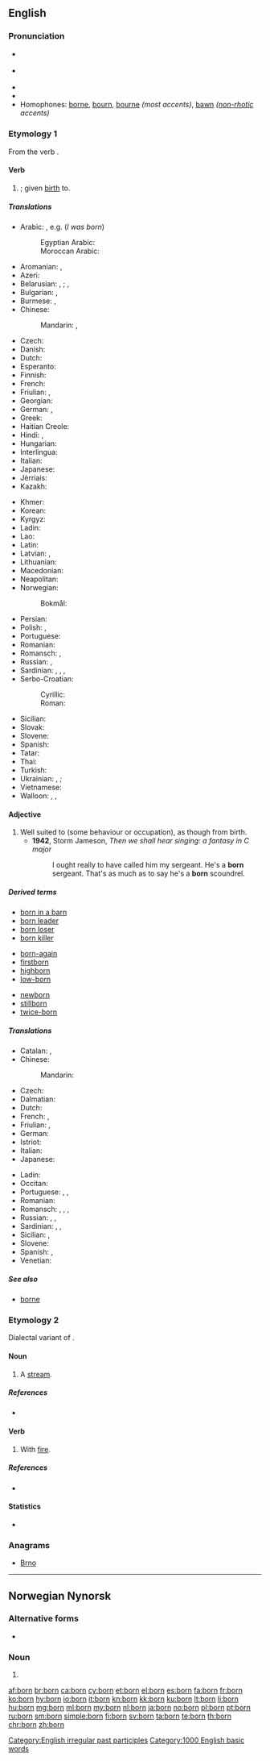 {{also|Born|börn|børn}}
==English==
{{wikipedia}}

===Pronunciation===
* {{a|RP}} {{IPA|/ˈbɔːn/|lang=en}}
* {{a|GenAm}} {{IPA|/ˈbɔɹn/|lang=en}}
* {{audio|en-us-born.ogg|Audio (US)|lang=en}}
* {{rhymes|ɔː(ɹ)n|lang=en}}
* Homophones: [[borne]], [[bourn]], [[bourne]] ''(most accents)'', [[bawn]] ''([[non-rhotic]] accents)''

===Etymology 1===
From the verb {{term|bear|to bear}}.

====Verb====
{{head|en|past participle}}

# {{past participle of|bear|lang=en}}; given [[birth]] to.

=====Translations=====
{{trans-top|''be born''}}
* Arabic: {{qualifier|passive forms of}} {{t+|ar|ولد|tr=wálada|sc=Arab}}, e.g. {{t|ar|ولدت|tr=wulidtu|sc=Arab}} (''I was born'')
*: Egyptian Arabic: {{t|arz|اتولد|tr=etwalad|sc=Arab}}
*: Moroccan Arabic: {{t|ary|زاد|tr=zad}}
* Aromanian: {{t|rup|nascu}}, {{t|rup|amintu}}
* Azeri: {{t+|az|doğulmaq}}
* Belarusian: {{t|be|раджацца|impf|tr=radžácca|sc=Cyrl}}, {{t|be|радзіцца|pf|tr=radzícca|sc=Cyrl}}; {{t|be|нараджацца|impf|tr=naradžácca|sc=Cyrl}}, {{t|be|нарадзіцца|pf|tr=naradzícca|sc=Cyrl}}
* Bulgarian: {{t+|bg|раждам|impf|tr=raždám se|alt=раждам се|sc=Cyrl}}, {{t+|bg|родя|pf|tr=rodjá se|alt=родя се|sc=Cyrl}}
* Burmese: {{t+|my|ဖွား|tr=hpwa:|sc=Mymr}}, {{t+|my|မွေး|tr=mwei:|sc=Mymr}}
* Chinese:
*: Mandarin: {{t+|cmn|出生|tr=chūshēng|sc=Hani}}, {{t+|cmn|出世|tr=chūshì|sc=Hani}}
* Czech: {{t|cs|narodit|pf|alt=narodit se}}
* Danish: {{t|da|blive født}}
* Dutch: {{t|nl|[[geboren]] [[worden]]}}
* Esperanto: {{t|eo|naskiĝi}}
* Finnish: {{t+|fi|syntyä}}
* French: {{t+|fr|naître}}
* Friulian: {{t|fur|nassi}}, {{t|fur|naši}}
* Georgian: {{t-needed|ka}}
* German: {{t|de|[[geboren]] [[werden]]}}, {{t|de|[[geboren]] [[sein]]}}
* Greek: {{t+|el|γεννιέμαι|tr=genniemai}}
* Haitian Creole: {{t|ht|fèt}}
* Hindi: {{t|hi|जन्म होना|tr=janma honā|sc=Deva}}, {{t|hi|पैदा होना|tr=paidā honā|sc=Deva}}
* Hungarian: {{t+|hu|születik}}
* Interlingua: {{t|ia|nascer}}
* Italian: {{t+|it|nascere}}
* Japanese: {{t|ja|生まれる|tr=うまれる, umareru|sc=Jpan}}
* Jèrriais: {{t|roa-jer|naître}}
* Kazakh: {{t|kk|туу|tr=tww|sc=Cyrl}}
{{trans-mid}}
* Khmer: {{t+|km|កើត|tr=kaət|sc=Khmr}}
* Korean: {{t+|ko|태어나다|tr=tae-eonada|sc=Kore}}
* Kyrgyz: {{t|ky|чыгуу|tr=çıguu|sc=Cyrl}}
* Ladin: {{t|lld|nascer}}
* Lao: {{t+|lo|ເກີດ|tr=kəət|sc=Laoo}}
* Latin: {{t+|la|nascor}}
* Latvian: {{t+|lv|dzimt}}, {{t|lv|piedzimt}}
* Lithuanian: {{t+|lt|gimti}}
* Macedonian: {{t|mk|роди|pf|tr=se ródi|alt=се роди|sc=Cyrl}}
* Neapolitan: {{t|nap|nasce}}
* Norwegian:
*: Bokmål: {{t|nb|bli født}}
* Persian: {{t|fa|به دنیا آمدن|tr=be donyâ âmadan|sc=fa-Arab}}
* Polish: {{t+|pl|rodzić się|impf}}, {{t+|pl|urodzić się|pf}}
* Portuguese: {{t+|pt|nascer}}
* Romanian: {{t+|ro|naște}}
* Romansch: {{t|rm|nascher}}, {{t|rm|nescher}}
* Russian: {{t+|ru|рождаться|impf|tr=roždátʹsja|sc=Cyrl}}, {{t+|ru|родиться|pf|tr=rodítʹsja|sc=Cyrl}} {{qualifier|be born}}
* Sardinian: {{t|sc|naschere}}, {{t|sc|nassire}}, {{t|sc|nasci}}, {{t|sc|nasciri}}
* Serbo-Croatian:
*: Cyrillic: {{t|sh|родити|pf|alt=родити се}}
*: Roman: {{t|sh|roditi|pf|alt=roditi se}}
* Sicilian: {{t|scn|nàsciri}}
* Slovak: {{t|sk|narodiť|alt=narodiť se}}
* Slovene: {{t+|sl|roditi|alt=roditi se}}
* Spanish: {{t+|es|nacer}}
* Tatar: {{t|tt|яралырга|tr=yaralırğa|sc=Cyrl}}
* Thai: {{t+|th|เกิด|tr=gèrt|sc=Thai}}
* Turkish: {{t+|tr|doğmak}}
* Ukrainian: {{t|uk|народжуватися|impf|tr=naródžuvatysja|sc=Cyrl}}, {{t|uk|народитися|pf|tr=narodýtysja|sc=Cyrl}}; {{t|uk|родитися|pf|tr=rodýtysja|sc=Cyrl}}
* Vietnamese: {{t+|vi|sinh}}
* Walloon: {{t+|wa|skepyî}}, {{t+|wa|vini å monde}}, {{t+|wa|nexhe}}
{{trans-bottom}}

====Adjective====
{{en-adj|-}}

# Well suited to (some behaviour or occupation), as though from birth.
#* '''1942''', Storm Jameson, ''Then we shall hear singing: a fantasy in C major''
#*: I ought really to have called him my sergeant. He's a '''born''' sergeant. That's as much as to say he's a '''born''' scoundrel.

=====Derived terms=====
{{rel-top3|Terms derived from "born"}}
* [[born in a barn]]
* [[born leader]]
* [[born loser]]
* [[born killer]]
{{rel-mid3}}
* [[born-again]]
* [[firstborn]]
* [[highborn]]
* [[low-born]]
{{rel-mid3}}
* [[newborn]]
* [[stillborn]]
* [[twice-born]]
{{rel-bottom}}

=====Translations=====
{{trans-top|given birth to}}
* Catalan: {{l/ca|nascut}}, {{t|ca|nat}}
* Chinese:
*: Mandarin: {{t+|cmn|出生|tr=chūshēng|sc=Hani}}
* Czech: {{t|cs|rozený}}
* Dalmatian: {{t|dlm|nascoit}}
* Dutch: {{t+|nl|geboren}}
* French: {{t+|fr|né|m}}, {{t+|fr|née|f}}
* Friulian: {{t|fur|nassût}}, {{t|fur|našût}}
* German: {{t+|de|geboren}}
* Istriot: {{t|ist|nato}}
* Italian: {{t+|it|nato}}
* Japanese: {{t|ja|生まれる|tr=うまれた, umareta|alt=生まれた|sc=Jpan}}
{{trans-mid}}
* Ladin: {{t|lld|nascù}}
* Occitan: {{t|oc|nascut}}
* Portuguese: {{t+|pt|nascido}}, {{t+|pt|nato}}, {{t+|pt|nado}}
* Romanian: {{t|ro|născut}}
* Romansch: {{t|rm|naschì}}, {{t|rm|naschiu}}, {{t|rm|naschieu}}, {{t|rm|nat}}
* Russian: {{t|ru|рождённый|tr=roždjónnyj}}, {{t+|ru|урождённый|tr=uroždjónnyj}} {{qualifier|rare}}, {{t+|ru|роди́вшийся|sc=Cyrl}}
* Sardinian: {{t|sc|naschidu}}, {{t|sc|nasciu}}, {{t|sc|nassiu}}
* Sicilian: {{t+|scn|nasciutu}}, {{t+|scn|natu}}
* Slovene: {{t+|sl|rojen}}
* Spanish: {{t+|es|nacido}}, {{t+|es|nato}}
* Venetian: {{t|vec|nato}}
{{trans-bottom}}

=====See also=====
* [[borne]]

===Etymology 2===
Dialectal variant of {{term|burn}}.

====Noun====
{{en-noun}}

# {{context|Geordie|lang=en}} {{alternative spelling of|burn|lang=en}} A [[stream]].

=====References=====
* {{R:New Geordie Dictionary 1987}}

====Verb====
{{en-verb|borns|bornin|bornt|bornt}}

# {{context|Geordie|lang=en}} {{alternative spelling of|burn|lang=en}} With [[fire]].

=====References=====
* {{R:Dobson & Irwin Newcastle 1970}}

====Statistics====
* {{rank|William|remain|covered|717|born|somewhat|figure|goes}}

===Anagrams===
* [[Brno#English|Brno]]

[[Category:English irregular past participles]]

[[Category:1000 English basic words]]

----
==Norwegian Nynorsk==

===Alternative forms===
* {{l|nn|barn}}

===Noun===
{{head|nn|noun form|g=n}}

# {{inflection of|barn||indefinite|p|lang=nn}}

[[af:born]]
[[br:born]]
[[ca:born]]
[[cy:born]]
[[et:born]]
[[el:born]]
[[es:born]]
[[fa:born]]
[[fr:born]]
[[ko:born]]
[[hy:born]]
[[io:born]]
[[it:born]]
[[kn:born]]
[[kk:born]]
[[ku:born]]
[[lt:born]]
[[li:born]]
[[hu:born]]
[[mg:born]]
[[ml:born]]
[[my:born]]
[[nl:born]]
[[ja:born]]
[[no:born]]
[[pl:born]]
[[pt:born]]
[[ru:born]]
[[sm:born]]
[[simple:born]]
[[fi:born]]
[[sv:born]]
[[ta:born]]
[[te:born]]
[[th:born]]
[[chr:born]]
[[zh:born]]